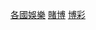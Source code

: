 {{Commonscat|Gambling by country}}
{{Categories by country|nocat}}

[[Category:各國娛樂|]]
[[Category:賭博|]]
[[Category:博彩|]]